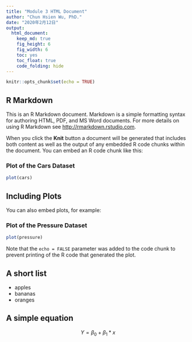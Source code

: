 ```yaml
---
title: "Module 3 HTML Document"
author: "Chun Hsien Wu, PhD."
date: "2020年2月12日"
output: 
  html_document:
    keep_md: true
    fig_height: 6
    fig_width: 6
    toc: yes
    toc_float: true
    code_folding: hide
---
```


```r
knitr::opts_chunk$set(echo = TRUE)
```

## R Markdown  {#nextsteps .emphasized}

This is an R Markdown document. Markdown is a simple formatting syntax for authoring HTML, PDF, and MS Word documents. For more details on using R Markdown see <http://rmarkdown.rstudio.com>.

When you click the **Knit** button a document will be generated that includes both content as well as the output of any embedded R code chunks within the document. You can embed an R code chunk like this:



### Plot of the Cars Dataset

```r
plot(cars)
```

## Including Plots

You can also embed plots, for example:

### Plot of  the Pressure Dataset

```r
plot(pressure)
```

Note that the `echo = FALSE` parameter was added to the code chunk to prevent printing of the R code that generated the plot.

## A short list

* apples
* bananas
* oranges

##  A simple equation

$$ Y = \beta_0 + \beta_1*x $$